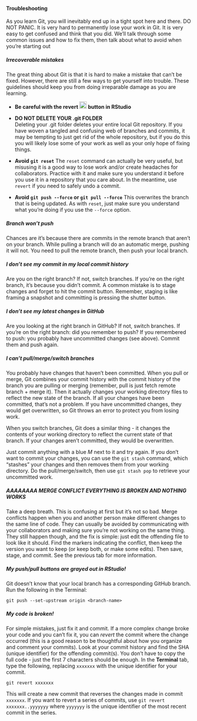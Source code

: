 
#### Troubleshooting

As you learn Git, you will inevitably end up in a tight spot here and there. DO NOT PANIC. It is very hard to permanently lose your work in Git. It is very easy to get confused and think that you did. We'll talk through some common issues and how to fix them, then talk about what to avoid when you're starting out

##### Irrecoverable mistakes

The great thing about Git is that it is hard to make a mistake that can't be fixed. However, there are still a few ways to get yourself into trouble. These guidelines should keep you from doing irreparable damage as you are learning.

  - **Be careful with the revert ![revert button](images/RevertButton.PNG){height=20px} button in RStudio**
  
  - **DO NOT DELETE YOUR .git FOLDER**  
  Deleting your .git folder deletes your entire local Git repository. If you have woven a tangled and confusing web of branches and commits, it may be tempting to just get rid of the whole repository, but if you do this you will likely lose some of your work as well as your only hope of fixing things.
  - **Avoid `git reset`**
  The `reset` command can actually be very useful, but misusing it is a good way to lose work and/or create headaches for collaborators. Practice with it and make sure you understand it before you use it in a repository that you care about. In the meantime, use `revert` if you need to safely undo a commit.
  - **Avoid `git push --force` or `git pull --force`**
  This overwrites the branch that is being updated. As with `reset`, just make sure you understand what you're doing if you use the `--force` option.

##### Branch won't push

Chances are it's because there are commits in the remote branch that aren't on your branch. While pulling a branch will do an automatic merge, pushing it will not. You need to pull the remote branch, then push your local branch.

##### I don't see my commit in my local commit history

Are you on the right branch? If not, switch branches. If you're on the right branch, it's because you didn't commit. A common mistake is to stage changes and forget to hit the commit button. Remember, staging is like framing a snapshot and committing is pressing the shutter button.

##### I don't see my latest changes in GitHub

Are you looking at the right branch in GitHub? If not, switch branches. If you're on the right branch: did you remember to push? If you remembered to push: you probably have uncommitted changes (see above). Commit them and push again.

##### I can't pull/merge/switch branches

You probably have changes that haven't been committed. When you pull or merge, Git combines your commit history with the commit history of the branch you are pulling or merging (remember, pull is just fetch remote branch + merge it). Then it actually changes your working directory files to reflect the new state of the branch. If all your changes have been committed, that's not a problem. If you have uncommitted changes, they would get overwritten, so Git throws an error to protect you from losing work. 

When you switch branches, Git does a similar thing - it changes the contents of your working directory to reflect the current state of that branch. If your changes aren't committed, they would be overwritten.

Just commit anything with a blue *M* next to it and try again.
If you don't want to commit your changes, you can use the `git stash` command, which "stashes" your changes and then removes them from your working directory. Do the pull/merge/switch, then use `git stash pop` to retrieve your uncommitted work. 

##### AAAAAAAA MERGE CONFLICT EVERYTHING IS BROKEN AND NOTHING WORKS

Take a deep breath. This is confusing at first but it's not so bad. Merge conflicts happen when you and another person make different changes to the same line of code. They can usually be avoided by communicating with your collaborators and making sure you're not working on the same thing. They still happen though, and the fix is simple: just edit the offending file to look like it should. Find the markers indicating the conflict, then keep the version you want to keep (or keep both, or make some edits). Then save, stage, and commit. See the previous tab for more information.

##### My push/pull buttons are grayed out in RStudio!

Git doesn't know that your local branch has a corresponding GitHub branch. Run the following in the Terminal:

```
git push --set-upstream origin <branch-name>
```

##### My code is broken!

For simple mistakes, just fix it and commit. If a more complex change broke your code and you can't fix it, you can *revert* the commit where the change occurred (this is a good reason to be thoughtful about how you organize and comment your commits). Look at your commit history and find the SHA (unique identifier) for the offending commit(s). You don't have to copy the full code - just the first 7 characters should be enough. In the **Terminal** tab, type the following, replacing `xxxxxxx` with the unique identifier for your commit. 

```
git revert xxxxxxx
```
This will create a new commit that reverses the changes made in commit `xxxxxxx`. If you want to revert a series of commits, use `git revert xxxxxxx..yyyyyyy` where `yyyyyyy` is the unique identifier of the most recent commit in the series.


